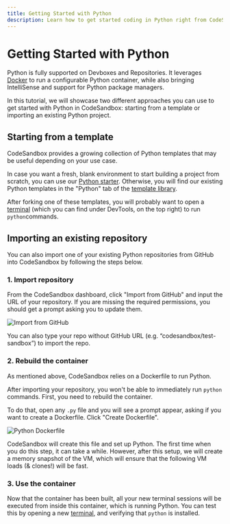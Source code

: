 ---
title: Getting Started with Python
description: Learn how to get started coding in Python right from CodeSandbox.
---


# Getting Started with Python

Python is fully supported on Devboxes and Repositories. It leverages [Docker](./getting-started-with-docker) to run a configurable Python container, while also bringing IntelliSense and support for Python package managers.

In this tutorial, we will showcase two different approaches you can use to get started with Python in CodeSandbox: starting from a template or importing an existing Python project.

## Starting from a template

CodeSandbox provides a growing collection of Python templates that may be useful depending on your use case.

In case you want a fresh, blank environment to start building a project from scratch, you can use our [Python starter](https://codesandbox.io/p/sandbox/python-starter-in2qez). Otherwise, you will find our existing Python templates in the "Python" tab of the [template library](https://codesandbox.io/s/).

After forking one of these templates, you will probably want to open a [terminal](/learn/repositories/terminal) (which you can find under DevTools, on the top right) to run `python`commands. 

## Importing an existing repository

You can also import one of your existing Python repositories from GitHub into CodeSandbox by following the steps below.

### 1. Import repository

From the CodeSandbox dashboard, click "Import from GitHub" and input the URL of your repository. If you are missing the required permissions, you should get a prompt asking you to update them.

![Import from GitHub](/dashboard-import-github.png)

<Callout emoji="💡">You can also type your repo without GitHub URL (e.g. “codesandbox/test-sandbox”) to import the repo.</Callout>

### 2. Rebuild the container

As mentioned above, CodeSandbox relies on a Dockerfile to run Python.

After importing your repository, you won't be able to immediately run `python` commands. First, you need to rebuild the container.

To do that, open any `.py` file and you will see a prompt appear, asking if you want to create a Dockerfile. Click "Create Dockerfile".

![Python Dockerfile](/python-dockerfile.png)

CodeSandbox will create this file and set up Python. The first time when you do this step, it can take a while. However, after this setup, we will create a memory snapshot of the VM, which will ensure that the following VM loads (& clones!) will be fast.

### 3. Use the container

Now that the container has been built, all your new terminal sessions will be executed from inside this container, which is running Python. You can test this by opening a new [terminal](/learn/repositories/terminal), and verifying that `python` is installed.